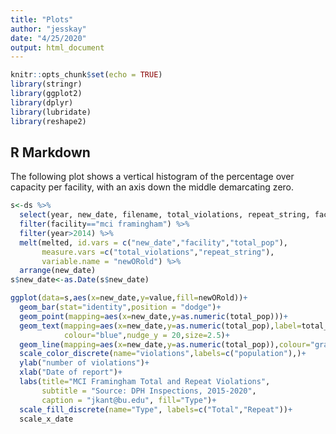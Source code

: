 ```yaml
---
title: "Plots"
author: "jesskay"
date: "4/25/2020"
output: html_document
---
```


```r
knitr::opts_chunk$set(echo = TRUE)
library(stringr)
library(ggplot2)
library(dplyr)
library(lubridate)
library(reshape2)
```

## R Markdown

The following plot shows a vertical histogram of the percentage over capacity per facility, with an axis down the middle demarcating zero.


```r


s<-ds %>%
  select(year, new_date, filename, total_violations, repeat_string, facility, total_pop, over_cap, perc_overcap) %>%
  filter(facility=="mci framingham") %>%
  filter(year>2014) %>%
  melt(melted, id.vars = c("new_date","facility","total_pop"), 
       measure.vars =c("total_violations","repeat_string"),
       variable.name = "newORold") %>%
  arrange(new_date)
s$new_date<-as.Date(s$new_date)

ggplot(data=s,aes(x=new_date,y=value,fill=newORold))+
  geom_bar(stat="identity",position = "dodge")+
  geom_point(mapping=aes(x=new_date,y=as.numeric(total_pop)))+
  geom_text(mapping=aes(x=new_date,y=as.numeric(total_pop),label=total_pop),
            colour="blue",nudge_y = 20,size=2.5)+
  geom_line(mapping=aes(x=new_date,y=as.numeric(total_pop)),colour="gray")+
  scale_color_discrete(name="violations",labels=c("population"),)+
  ylab("number of violations")+
  xlab("Date of report")+
  labs(title="MCI Framingham Total and Repeat Violations",
       subtitle = "Source: DPH Inspections, 2015-2020",
       caption = "jkant@bu.edu", fill="Type")+
  scale_fill_discrete(name="Type", labels=c("Total","Repeat"))+
  scale_x_date

```

